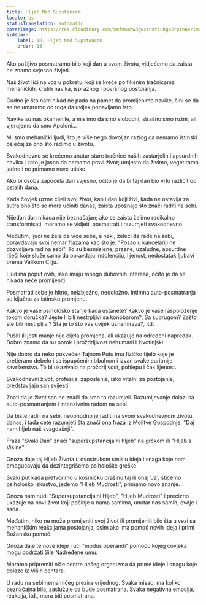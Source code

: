 ```yaml
---
title: Hljeb Nad Supstancom
locale: bs
statusTranslation: automatic
coverImage: https://res.cloudinary.com/xmfm6mhw3gwctndtcubgx2rptnae/image/upload/v1740468922/small_cover_tratado_de_psicologia_revolucionaria_a4c0dca4e0.webp
sidebar:
    label: 18. Hljeb Nad Supstancom
    order: 18
---
```

Ako pažljivo posmatramo bilo koji dan u svom životu, vidjećemo da zaista ne znamo svjesno živjeti.

Naš život liči na voz u pokretu, koji se kreće po fiksnim tračnicama mehaničkih, krutih navika, ispraznog i površnog postojanja.

Čudno je što nam nikad ne pada na pamet da promijenimo navike, čini se da se ne umaramo od toga da uvijek ponavljamo isto.

Navike su nas okamenile, a mislimo da smo slobodni; strašno smo ružni, ali vjerujemo da smo Apoloni...

Mi smo mehanički ljudi, što je više nego dovoljan razlog da nemamo istinski osjećaj za ono što radimo u životu.

Svakodnevno se krećemo unutar stare tračnice naših zastarjelih i apsurdnih navika i zato je jasno da nemamo pravi život; umjesto da živimo, vegetiramo jadno i ne primamo nove utiske.

Ako bi osoba započela dan svjesno, očito je da bi taj dan bio vrlo različit od ostalih dana.

Kada čovjek uzme cijeli svoj život, kao i dan koji živi, kada ne ostavlja za sutra ono što se mora učiniti danas, zaista upoznaje što znači raditi na sebi.

Nijedan dan nikada nije beznačajan; ako se zaista želimo radikalno transformisati, moramo se vidjeti, posmatrati i razumjeti svakodnevno.

Međutim, ljudi ne žele da vide sebe, a neki, želeći da rade na sebi, opravdavaju svoj nemar frazama kao što je: "Posao u kancelariji ne dozvoljava rad na sebi". To su besmislene, prazne, uzaludne, apsurdne riječi koje služe samo da opravdaju indolenciju, lijenost, nedostatak ljubavi prema Velikom Cilju.

Ljudima poput ovih, iako imaju mnogo duhovnih interesa, očito je da se nikada neće promijeniti.

Posmatrati sebe je hitno, neizbježno, neodložno. Intimna auto-posmatranja su ključna za istinsku promjenu.

Kakvo je vaše psihološko stanje kada ustanete? Kakvo je vaše raspoloženje tokom doručka? Jeste li bili nestrpljivi sa konobarom?, Sa suprugom? Zašto ste bili nestrpljivi? Šta je to što vas uvijek uznemirava?, itd.

Pušiti ili jesti manje nije cijela promjena, ali ukazuje na određeni napredak. Dobro znamo da su porok i proždrljivost nehumani i životinjski.

Nije dobro da neko posvećen Tajnom Putu ima fizičko tijelo koje je pretjerano debelo i sa ispupčenim trbuhom i izvan svake euritmije savršenstva. To bi ukazivalo na proždrljivost, pohlepu i čak lijenost.

Svakodnevni život, profesija, zaposlenje, iako vitalni za postojanje, predstavljaju san svijesti.

Znati da je život san ne znači da smo to razumjeli. Razumijevanje dolazi sa auto-posmatranjem i intenzivnim radom na sebi.

Da biste radili na sebi, neophodno je raditi na svom svakodnevnom životu, danas, i tada ćete razumjeti šta znači ona fraza iz Molitve Gospodnje: "Daj nam hljeb naš svagdašnji".

Fraza "Svaki Dan" znači "supersupstancijalni hljeb" na grčkom ili "Hljeb s Visine".

Gnoza daje taj Hljeb Života u dvostrukom smislu ideja i snaga koje nam omogućavaju da dezintegrišemo psihološke greške.

Svaki put kada pretvorimo u kosmičku prašinu taj ili onaj 'Ja', stičemo psihološko iskustvo, jedemo "Hljeb Mudrosti", primamo novo znanje.

Gnoza nam nudi "Supersupstancijalni Hljeb", "Hljeb Mudrosti" i precizno ukazuje na novi život koji počinje u nama samima, unutar nas samih, ovdje i sada.

Međutim, niko ne može promijeniti svoj život ili promijeniti bilo šta u vezi sa mehaničkim reakcijama postojanja, osim ako ima pomoć novih ideja i primi Božansku pomoć.

Gnoza daje te nove ideje i uči "modus operandi" pomoću kojeg čovjeka mogu podržati Sile Nadređene umu.

Moramo pripremiti niže centre našeg organizma da prime ideje i snagu koje dolaze iz Viših centara.

U radu na sebi nema ničeg prezira vrijednog. Svaka misao, ma koliko beznačajna bila, zaslužuje da bude posmatrana. Svaka negativna emocija, reakcija, itd., mora biti posmatrana.

